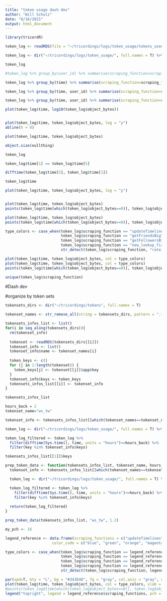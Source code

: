 ```yaml
---
title: "token usage dash dev"
author: "Will Schulz"
date: "8/16/2021"
output: html_document
---
```


```r
library(tricordR)

```



```r
token_log <- readRDS(file = "~/tricordings/logs/token_usage/tokens_used_210816.rds")

token_log <- dir("~/tricordings/logs/token_usage/", full.names = T) %>% map_dfr(., readRDS)

token_log


```



```r
#token_log %>% group_by(user_id) %>% summarise(scraping_function=scraping_function[1], count = n(), mean_bytes = mean(object_bytes), sd_bytes = sd(object_bytes), min_bytes = min(object_bytes), max_bytes = max(object_bytes))# %>% filter(count>1)

token_log %>% group_by(time) %>% summarise(scraping_function=scraping_function[1], count = n(), mean_bytes = mean(object_bytes), sd_bytes = sd(object_bytes), min_bytes = min(object_bytes), max_bytes = max(object_bytes))

token_log %>% group_by(time, user_id) %>% summarise(scraping_function=scraping_function[1], count = n(), mean_bytes = mean(object_bytes), sd_bytes = sd(object_bytes), min_bytes = min(object_bytes), max_bytes = max(object_bytes))

token_log %>% group_by(time, user_id) %>% summarise(scraping_function=scraping_function[1], count = n(), mean_bytes = mean(object_bytes), sd_bytes = sd(object_bytes), min_bytes = min(object_bytes), max_bytes = max(object_bytes))
```


```r
plot(token_log$time, log10(token_log$object_bytes))


plot(token_log$time, token_log$object_bytes, log = "y")
abline(h = 0)

plot(token_log$time, token_log$object_bytes)

object.size(nullthing)

```


```r
token_log
```


```r
token_log$time[1] == token_log$time[5]

difftime(token_log$time[5], token_log$time[1])
```



```r
token_log$time
```

```r
plot(token_log$time, token_log$object_bytes, log = "y")


plot(token_log$time, token_log$object_bytes)
points(token_log$time[which(token_log$object_bytes==0)], token_log$object_bytes[which(token_log$object_bytes==0)], col="red", pch = 4)

```


```r
plot(token_log$time, token_log$object_bytes)
points(token_log$time[which(token_log$object_bytes==0)], token_log$object_bytes[which(token_log$object_bytes==0)], col="red", pch = 4)

type_colors <- case_when(token_log$scraping_function == "updateTimelines" ~ "blue",
                         token_log$scraping_function == "getFriendsBig" ~ "green",
                         token_log$scraping_function == "getFollowersBig" ~ "orange",
                         token_log$scraping_function == "new_lookup_firstScrape" ~ "pink",
                         str_detect(token_log$scraping_function, "rate_limit") ~ "brown")

plot(token_log$time, token_log$object_bytes, col = type_colors)
plot(token_log$time, token_log$object_bytes, col = type_colors)
points(token_log$time[which(token_log$object_bytes==0)], token_log$object_bytes[which(token_log$object_bytes==0)], col="red", pch = 4)

unique(token_log$scraping_function)
```
#Dash dev

#organize by token sets

```r
tokensets_dirs <- dir("~/tricordings/tokens", full.names = T)

tokenset_names <- str_remove_all(string = tokensets_dirs, pattern = ".*tricordings/tokens/") %>% str_remove_all(string = ., pattern = ".rds")

tokensets_infos_list <- list()
for(i in seq_along(tokensets_dirs)){
  rm(tokenset_info)
  
  tokenset <- readRDS(tokensets_dirs[[i]])
  tokenset_info <- list()
  tokenset_info$name <- tokenset_names[i]
  
  token_keys <- c()
  for (j in 1:length(tokenset)) {
    token_keys[j] <- tokenset[[j]]$app$key
  }
  tokenset_info$keys <- token_keys
  tokensets_infos_list[[i]] <- tokenset_info
}

tokensets_infos_list

```


```r
hours_back = 2
tokenset_name="ws_tw"
```


```r
tokenset_info <- tokensets_infos_list[[which(tokenset_names==tokenset_name)]]

token_log <- dir("~/tricordings/logs/token_usage/", full.names = T) %>% map_dfr(., readRDS)

token_log_filtered <- token_log %>%
  filter(difftime(Sys.time(), time, units = "hours")<=hours_back) %>%
  filter(key %in% tokenset_info$keys)

tokensets_infos_list[[1]]$keys
```


```r
prep_token_data <- function(tokensets_infos_list, tokenset_name, hours_back) {
  tokenset_info <- tokensets_infos_list[[which(tokenset_names==tokenset_name)]]

  token_log <- dir("~/tricordings/logs/token_usage/", full.names = T) %>% map_dfr(., readRDS)

  token_log_filtered <- token_log %>%
    filter(difftime(Sys.time(), time, units = "hours")<=hours_back) %>%
    filter(key %in% tokenset_info$keys)
  
  return(token_log_filtered)
}

```


```r
prep_token_data(tokensets_infos_list, "ws_tw", 1.2)

```



```r
my_pch <- 16

legend_reference <- data.frame(scraping_functions = c("updateTimelines", "getFriendsBig", "getFollowersBig", "new_lookup_firstScrape", "rate_limit"),
                     color_code = c("blue", "green", "orange", "magenta", "brown"))

type_colors <- case_when(token_log$scraping_function == legend_reference$scraping_functions[1] ~ legend_reference$color_code[1],
                         token_log$scraping_function == legend_reference$scraping_functions[2] ~ legend_reference$color_code[2],
                         token_log$scraping_function == legend_reference$scraping_functions[3] ~ legend_reference$color_code[3],
                         token_log$scraping_function == legend_reference$scraping_functions[4] ~ legend_reference$color_code[4],
                         str_detect(token_log$scraping_function, legend_reference$scraping_functions[5]) ~ legend_reference$color_code[5])

par(xpd=T, bty = "L", bg = "#343E48", fg = "gray", col.axis = "gray", col.lab = "gray", mar = c(5.1, 4.1, 4.1, 14.1))
plot(token_log$time, token_log$object_bytes, col = type_colors, xlab = "Time", ylab = "Bytes Returned", pch = my_pch)
#points(token_log$time[which(token_log$object_bytes==0)], token_log$object_bytes[which(token_log$object_bytes==0)], col="red", pch = 4)
legend("topright", legend = legend_reference$scraping_functions, pch = my_pch, col = legend_reference$color_code, inset = c(-.75, 0))



```



```r


```


```r


```


```r


```


```r


```


```r


```








